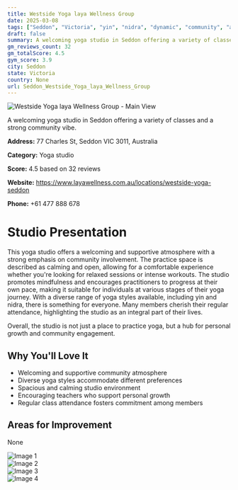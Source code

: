 ```yaml
---
title: Westside Yoga laya Wellness Group
date: 2025-03-08
tags: ["Seddon", "Victoria", "yin", "nidra", "dynamic", "community", "atmosphere", "Seddon"]  
draft: false
summary: A welcoming yoga studio in Seddon offering a variety of classes and a strong community vibe.
gm_reviews_count: 32
gm_totalScore: 4.5
gym_score: 3.9
city: Seddon
state: Victoria
country: None
url: Seddon_Westside_Yoga_laya_Wellness_Group
---
```


<div className="aspect-[16/9] relative my-8">
  <img 
    src="https://lh5.googleusercontent.com/p/AF1QipMVwebCCDdXEWxu3I5iXgqG04qQfVDb4NMn2z2k=w1920-h1080-k-no"
    alt="Westside Yoga laya Wellness Group - Main View"
    className="object-cover absolute inset-0 w-full h-full rounded-lg"
  />
</div>

A welcoming yoga studio in Seddon offering a variety of classes and a strong community vibe.

**Address:** 77 Charles St, Seddon VIC 3011, Australia

**Category:** Yoga studio

**Score:** 4.5 based on 32 reviews

**Website:** https://www.layawellness.com.au/locations/westside-yoga-seddon

**Phone:** +61 477 888 678

# Studio Presentation

This yoga studio offers a welcoming and supportive atmosphere with a strong emphasis on community involvement. The practice space is described as calming and open, allowing for a comfortable experience whether you're looking for relaxed sessions or intense workouts. The studio promotes mindfulness and encourages practitioners to progress at their own pace, making it suitable for individuals at various stages of their yoga journey. With a diverse range of yoga styles available, including yin and nidra, there is something for everyone. Many members cherish their regular attendance, highlighting the studio as an integral part of their lives.

Overall, the studio is not just a place to practice yoga, but a hub for personal growth and community engagement.

## Why You'll Love It

- Welcoming and supportive community atmosphere
- Diverse yoga styles accommodate different preferences
- Spacious and calming studio environment
- Encouraging teachers who support personal growth
- Regular class attendance fosters commitment among members

## Areas for Improvement

None

<div className="grid grid-cols-1 xl:grid-cols-2 gap-4 my-8">
<div className="aspect-[4/3] relative"><img src="https://lh5.googleusercontent.com/p/AF1QipPZ7ZB6pChF4KvCzrxJ-Fz40kLY4SxS7T14cNL8=w1920-h1080-k-no" alt="Image 1" className="object-cover absolute inset-0 w-full h-full rounded-lg" /></div>
<div className="aspect-[4/3] relative"><img src="https://lh5.googleusercontent.com/p/AF1QipOME2nq_llN4kR9OKojKJEfLByCzY4pXx071kBH=w1920-h1080-k-no" alt="Image 2" className="object-cover absolute inset-0 w-full h-full rounded-lg" /></div>
<div className="aspect-[4/3] relative"><img src="https://lh5.googleusercontent.com/p/AF1QipNWthm1FTsFfXufrE4Na9s5iNFqwTIMtRw2TwwQ=w1920-h1080-k-no" alt="Image 3" className="object-cover absolute inset-0 w-full h-full rounded-lg" /></div>
<div className="aspect-[4/3] relative"><img src="https://lh5.googleusercontent.com/p/AF1QipOK183rA2IRPCfSa29ZI2U7IYMUwDWnJIWOH07R=w1920-h1080-k-no" alt="Image 4" className="object-cover absolute inset-0 w-full h-full rounded-lg" /></div>
</div>